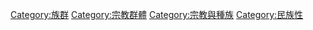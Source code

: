 {{Commonscat|Ethnoreligious groups}}

[[Category:族群|Category:族群]]
[[Category:宗教群體|Category:宗教群體]]
[[Category:宗教與種族|Category:宗教與種族]]
[[Category:民族性|Category:民族性]]